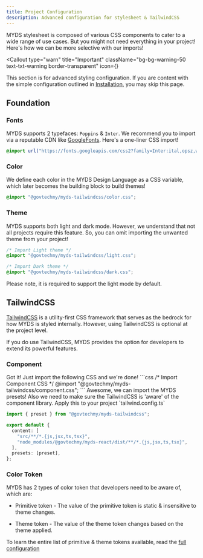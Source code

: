 ```yaml
---
title: Project Configuration
description: Advanced configuration for stylesheet & TailwindCSS
---
```



MYDS stylesheet is composed of various CSS components to cater to a wide range of use cases.
But you might not need everything in your project! Here's how we can be more selective with our imports!

<Callout
  type="warn"
  title="Important"
  className="bg-bg-warning-50 text-txt-warning border-transparent"
  icon={<InfoIcon className="size-5" />}
>
  This section is for advanced styling configuration. If you are content with
  the simple configuration outlined in [Installation](./install?#full-css), you
  may skip this page.
</Callout>

## Foundation

### Fonts

MYDS supports 2 typefaces: `Poppins` & `Inter`. We recommend you to import via a reputable CDN like [GoogleFonts](https://fonts.google.com/). Here's a one-liner CSS import!

```css
@import url("https://fonts.googleapis.com/css2?family=Inter:ital,opsz,wght@0,14..32,100..900;1,14..32,100..900&family=Poppins:ital,wght@0,400;0,500;0,600;1,400;1,500;1,600&display=swap");
```

### Color

We define each color in the MYDS Design Language as a CSS variable, which later becomes the building block to build themes!

```css
@import "@govtechmy/myds-tailwindcss/color.css";
```

### Theme

MYDS supports both light and dark mode. However, we understand that not all projects require this feature.
So, you can omit importing the unwanted theme from your project!

```css
/* Import Light theme */
@import "@govtechmy/myds-tailwindcss/light.css";

/* Import Dark theme */
@import "@govtechmy/myds-tailwindcss/dark.css";
```

Please note, it is required to support the light mode by default.

## TailwindCSS

[TailwindCSS](https://tailwindcss.com/docs/installation) is a utility-first CSS framework that serves as the bedrock for how MYDS is styled internally.
However, using TailwindCSS is optional at the project level.

If you do use TailwindCSS, MYDS provides the option for developers to extend its powerful features.

### Component

<Accordions>
  <Accordion title="My project does not use TailwindCSS">
Got it! Just import the following CSS and we're done!
```css
/* Import Component CSS */
@import "@govtechmy/myds-tailwindcss/component.css";
```

  </Accordion>

  <Accordion title="My project uses TailwindCSS">
Awesome, we can import the MYDS presets! Also we need to make sure the TailwindCSS is 'aware' of the component library.
  Apply this to your project `tailwind.config.ts`

```ts title="tailwind.config.ts"
import { preset } from "@govtechmy/myds-tailwindcss";

export default {
  content: [
    "src/**/*.{js,jsx,ts,tsx}",
    "node_modules/@govtechmy/myds-react/dist/**/*.{js,jsx,ts,tsx}",
  ],
  presets: [preset],
};
```

  </Accordion>
</Accordions>

### Color Token

MYDS has 2 types of color token that developers need to be aware of, which are:

- Primitive token - The value of the primitive token is static & insensitive to theme changes.

- Theme token - The value of the theme token changes based on the theme applied.

To learn the entire list of primitive & theme tokens available, read the [full configuration](#)
